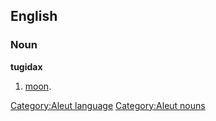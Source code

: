 ==English==

===Noun===
'''tugidax'''

# [[moon]].

[[Category:Aleut language]]
[[Category:Aleut nouns]]